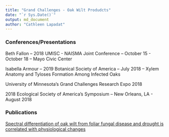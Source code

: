 ---
title: "Grand Challenges - Oak Wilt Produdcts"
date: "`r Sys.Date()`"
output: md_document
author: "Cathleen Lapadat"
---

### Conferences/Presentations  
Beth Fallon -- 2018 UMISC - NAISMA Joint Conference -- October 15 - October 18 -- Mayo Civic Center

Isabella Armour -- 2019 Botanical Society of America -- July 2018 -- Xylem Anatomy and Tyloses Formation Among Infected Oaks

University of Minnesota's Grand Challenges Research Expo 2018

2018 Ecological Society of America's Symposium -- New Orleans, LA - August 2018

### Publications
[Spectral differentiation of oak wilt from foliar fungal disease and drought is correlated with physiological changes](https://drive.google.com/file/d/1v7v0ofzl4-izmm82D1lbhPw-330ubWc9/view?usp=sharing)